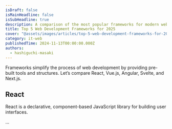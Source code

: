 ```yaml
---
isDraft: false
isMainHeadline: false
isSubHeadline: true
description: A comparison of the most popular frameworks for modern web development.
title: Top 5 Web Development Frameworks for 2025
cover: "@assets/images/articles/top-5-web-development-frameworks-for-2025/cover.avif"
category: it-web
publishedTime: 2024-11-13T00:00:00.000Z
authors:
  - hashiguchi-masaki
---
```


Frameworks simplify the process of web development by providing pre-built tools and structures. Let’s compare React, Vue.js, Angular, Svelte, and Next.js.

## React

React is a declarative, component-based JavaScript library for building user interfaces.

...
